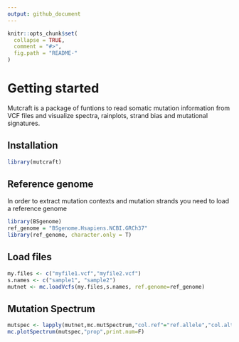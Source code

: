 ```yaml
---
output: github_document
---
```


<!-- README.md is generated from README.Rmd. Please edit that file -->

```r
knitr::opts_chunk$set(
  collapse = TRUE,
  comment = "#>",
  fig.path = "README-"
)
```

# Getting started
Mutcraft is a package of funtions to read somatic mutation information from VCF files and visualize spectra, rainplots, strand bias and mutational signatures.

## Installation
```r
library(mutcraft)
```



## Reference genome
In order to extract mutation contexts and mutation strands you need to load a reference genome

```r
library(BSgenome)
ref_genome = "BSgenome.Hsapiens.NCBI.GRCh37"
library(ref_genome, character.only = T)
```



## Load files
```r
my.files <- c("myfile1.vcf","myfile2.vcf")
s.names <- c("sample1", "sample2")
mutnet <- mc.loadVcfs(my.files,s.names, ref.genome=ref_genome)
```

## Mutation Spectrum
```r
mutspec <- lapply(mutnet,mc.mutSpectrum,"col.ref"="ref.allele","col.alt"="alt.allele")
mc.plotSpectrum(mutspec,"prop",print.num=F)
```
